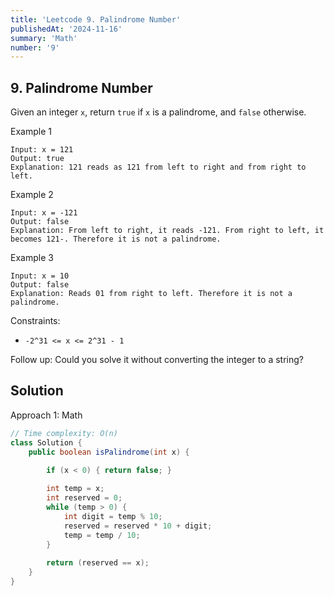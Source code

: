 ```yaml
---
title: 'Leetcode 9. Palindrome Number'
publishedAt: '2024-11-16'
summary: 'Math'
number: '9'
---
```


## 9. Palindrome Number
Given an integer `x`, return `true` if `x` is a palindrome, and `false` otherwise.

Example 1
`````
Input: x = 121
Output: true
Explanation: 121 reads as 121 from left to right and from right to left.
`````

Example 2
`````
Input: x = -121
Output: false
Explanation: From left to right, it reads -121. From right to left, it becomes 121-. Therefore it is not a palindrome.
`````

Example 3
`````
Input: x = 10
Output: false
Explanation: Reads 01 from right to left. Therefore it is not a palindrome.
`````

Constraints:

- `-2^31 <= x <= 2^31 - 1`

Follow up: Could you solve it without converting the integer to a string?

## Solution
Approach 1: Math
````JAVA
// Time complexity: O(n)
class Solution {
    public boolean isPalindrome(int x) {
        
        if (x < 0) { return false; }

        int temp = x;
        int reserved = 0;
        while (temp > 0) {
            int digit = temp % 10;
            reserved = reserved * 10 + digit;
            temp = temp / 10;
        }
        
        return (reserved == x);
    }
}
````